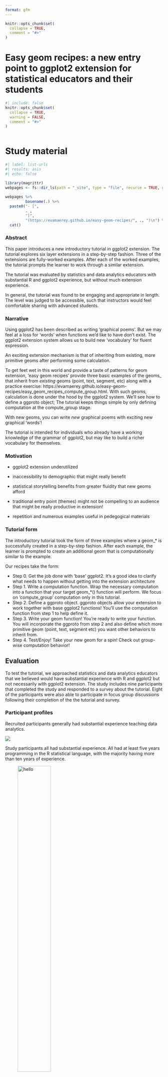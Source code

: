 ```yaml
---
format: gfm
---
```


<!-- README.md is generated from README.Rmd. Please edit that file -->

```r
knitr::opts_chunk$set(
  collapse = TRUE,
  comment = "#>"
)
```

# Easy geom recipes: a new entry point to ggplot2 extension for statistical educators and their students

<!-- badges: start -->
<!-- badges: end -->


<!-- Informal background:  -->
<!-- *My entry to ggplot2 extension was slow.  I’d say it took about a year – all of 2020 -- going back and forth between materials (Thomas Lin Pederson 'extending your ability to extend' RStudio presentation), ggplot2 extension vignette (part of the ggplot2 package), and the extension section of the new edition of the ggplot2 book to find a path to the geom I was after.  But once I got going, I found that I used one that mechanisms over and over. It is the mechanims that is featured in the easy recipes tutorial: compute_group. I think it is a cool entry point; for mathminded folks --- maybe more exciting than defining themes which is often the promoted entry point? In Fall 2021, I took on two students to do independent studies to create additional geoms.  Working with them really helped define the steps of the process. And in the following spring term, one of the students stayed on and helped craft the compute_group ‘recipes’ with me.* -->
 
```r
#| include: false
knitr::opts_chunk$set(      
  collapse = TRUE,
  warning = FALSE,
  comment = "#>"          
)       
 
```

# Study material

```r
#| label: list-urls
#| results: asis
#| echo: false

library(magrittr)
webpages <- fs::dir_ls(path = "_site", type = "file", recurse = TRUE, glob = "*.html") %>% rev()
     
webpages %>%
         basename(.) %>%
  paste0("- [",
         . ,
         "]",
         "(https://evamaerey.github.io/easy-geom-recipes/", ., ")\n") %>% 
  cat()     
```


### Abstract

This paper introduces a new introductory tutorial in ggplot2 extension.  The tutorial explores six layer extensions in a step-by-step fashion. Three of the extensions are fully-worked examples.  After each of the worked examples, the tutorial prompts the learner to work through a similar extension. 

The tutorial was evaluated by statistics and data analytics educators with substantial R and ggplot2 experience, but without much extension experience.

In general, the tutorial was found to be engaging and appropriate in length.  The level was judged to be accessible, such that instructors would feel comfortable sharing with advanced students.  


### Narrative


Using ggplot2 has been described as writing 'graphical poems'.  But we may feel at a loss for 'words' when functions we'd like to have don't exist.  The ggplot2 extension system allows us to build new 'vocabulary' for fluent expression.  

An exciting extension mechanism is that of inheriting from existing, more primitive geoms after performing some calculation.  

To get feet wet in this world and provide a taste of patterns for geom extension, 'easy geom recipes' provide three basic examples of the geoms_ that inherit from *existing* geoms (point, text, segment, etc) along with a practice exercise: https://evamaerey.github.io/easy-geom-recipes/easy_geom_recipes_compute_group.html.  With such geoms, calculation is done under the hood by the ggplot2 system.  We'll see how to define a ggproto object; The tutorial keeps things simple by only defining computation at the compute_group stage.

With new geoms, you can write *new* graphical poems with exciting new graphical 'words'! 

The tutorial is intended for individuals who already have a working knowledge of the grammar of ggplot2, but may like to build a richer vocabulary for themselves.

### Motivation

- ggplot2 extension underutilized
- inaccessibility to demographic that might really benefit
- statistical storytelling benefits from greater fluidity that new geoms afford

- traditional entry point (themes) might not be compelling to an audience that might be really productive in extension!

- repetition and numerous examples useful in pedegogical materials



### Tutorial form

The introductory tutorial took the form of three examples where a geom_* is successfully created in a step-by-step fashion.  After each example, the learner is prompted to create an additional geom that is computationally similar to the example.  

Our recipes take the form:

- Step 0. Get the job done with ‘base’ ggplot2. It’s a good idea to clarify what needs to happen without getting into the extension architecture
- Step 1. Write a computation function. Wrap the necessary computation into a function that your target geom_*() function will perform. We focus on ‘compute_group’ computation only in this tutorial.
- Step 2. Define a ggproto object. ggproto objects allow your extension to work together with base ggplot2 functions! You’ll use the computation function from step 1 to help define it.
- Step 3. Write your geom function! You’re ready to write your function. You will incorporate the ggproto from step 2 and also define which more primitive geom (point, text, segment etc) you want other behaviors to inherit from.
- Step 4. Test/Enjoy! Take your new geom for a spin! Check out group-wise computation behavior!


## Evaluation

To test the tutorial, we approached statistics and data analytics educators that we believed would have substantial experience with R and ggplot2 but not necessarily with ggplot2 extension.  The study includes nine participants that completed the study and responded to a survey about the tutorial.  Eight of the participants were also able to participate in focus group discussions following their completion of the the tutorial and survey. 


### Participant profiles

Recruited participants generally had substantial experience teaching data analytics. 

![](survey_results_summary_files/figure-html/unnamed-chunk-7-1.png)


Study participants all had substantial experience.  All had at least five years programming in the R statistical language, with the majority having more than ten years of experience.  




![hello](survey_results_summary_files/figure-html/q05r_length_user-1.png){width=50%}

Most of the participants identified as frequent users of R, using the language almost every day. 

![hello](survey_results_summary_files/figure-html/q06r_frequency-1.png)

Furthermore, most of the participants (7 of 9) responded that they use ggplot2 several times a week or more. 

![hello](survey_results_summary_files/figure-html/q07ggplot2_frequency-1.png)

With respect to writing functions, most of the group had experience writing functions, though the frequency was not as great as with using R and ggplot2. 



![](survey_results_summary_files/figure-html/q08r_frequency-1.png)

The respondents use ggplot2 in a variety of contexts; notably they all use it in academic research and eight of nine used it in teaching. 

![](survey_results_summary_files/figure-html/q09ggplot2_contexts-1.png)

However, participants in general had little or no with writing ggplot2 extensions.  Seven of the nine participants were aware of extension packages but had not attempted to write their own extension. One participant had written ggplot2 extensions prior to the tutorial. 
    
![](survey_results_summary_files/figure-html/q10_previous_ext_experience-1.png)

The following figure shows attempts and successes or failures in the different ggplot2 extension areas.  

![](survey_results_summary_files/figure-html/q11_previous_ext_attempt-1.png)

The participants had a variety of experiences with object oriented programming, but the majority had no experience with object oriented programming in R.  (confirm this w/ underlying data because looking at the summary figure, we can't 100% confirm this. But I think it's true.)

![](survey_results_summary_files/figure-html/q13_oop_experience-1.png)

# Tutorial assessment

Most participants indicated the tutorial taking them a short amount of time.  Six of nine said that on average, each of the recipes took less than 15 minutes to complete.  The remaining three participants responded that the recipes took between 15 and 30 minutes on average. 


![](survey_results_summary_files/figure-html/q16tutorial_time_taken-1.png)

The first prompt `geom_point_xy_means` exercise was completed by all participants; and all but one completed the `geom_text_coordinates()` exercise.  Several participants failed complete the last recipe (residuals).

![](survey_results_summary_files/figure-html/q14which_completed-1.png)


![](survey_results_summary_files/figure-html/q17tutorial_length-1.png)


![](survey_results_summary_files/figure-html/q18example_clarity-1.png)


![](survey_results_summary_files/figure-html/q19examples_engaging-1.png)


![](survey_results_summary_files/figure-html/unnamed-chunk-4-1.png)

![](survey_results_summary_files/figure-html/unnamed-chunk-5-1.png)




---


![](survey_results_summary_files/figure-html/unnamed-chunk-6-1.png)



### Focus group highlights...

#### mechanics

> '... going through this was super helpful
cuz now I like understand the
mechanics of it all.

> 'And so I
don't have any intentions of
like making formal geoms on my
own for anything yet. But it was
like really helpful for
understanding how the whole
system works.'

#### failure w/ previous attempts

> 'So like there's some other layer of
getting into the ggplot
extension world that I [was]
missing.'


#### Step by step and step 0

> 'So pedagogically, I liked how it
was. I like the the general like
steps like start with like make
the GEOM manually with regular
ggplot and Step 0 just to
have like a baseline and then
going to each of the steps to
get there and then being able to
compare with the original like
as far as like pedagogically,
that was super helpful. Just as
as an approach to to get it
right just so you can have a
goal and see how all of these,
these different primitives and
proto elements and whatever fit together... in such done
that really helpful.

# Skepticism

> And it was that easy. And I felt
empowered as a result of that.... But you know, like, my problem
isn't gonna be that easy.


# Concern - missing values

> When, like place where you might
have an opportunity to do a
little bit of pedagogical
caution, it's with like missing
values. So when computing a mean
like ggplot says, by the way, there were three rows I didn't
plot.... So then you
need to explicitly override the
default and that something like
that so that people are not just
blindly putting summaries down
without considering the data
that are being used to make
them.


# Accessibility for students


>  I'm teaching, so I'm
teaching data visualization this
summer online again with my
regular like online classes I've
assigning [the tutorial]... as kind of like an extra
credit thing at the end of
semester to saying like, if
you're interested, go through
this thing and you get 10 bonus
points or something just for the
more advanced students that will
be in the class that will be
interested. 
*But I think it's totally accessible for them.*

# Higher level objectives 

> I'll just add that I I think we, I could definitely use materials
like this and it did raise for
me the points since I didn't
have a lot of experience writing
extensions before like it was
ended up being very
comprehensible to me and so it
kind of made me think that in
like a data visuals, data
visualization classes that we
teach, we probably need to.
There's a balance between
teaching the students to use the
tools that exist right now to
like, just do your analysis and
just do the best with the tools
that are available. But we
probably should include a couple
of weeks on like.
You know, programming and
writing extensions along these
lines, because it's obviously
like very powerful and they need
to have at least some exposure
to it. So you know, a week or
two weeks of materials kind of
like this would be helpful and
would help distinguish them from
like being able to just work
through tutorials on your own
online. Like, if they could
write their own extension,
that's like real value added,
you know, to their organization.
So it it made me think that I
need to think about my data
visualization class A little bit
more as a programming class in
some ways. And I thought that
would be a good.
You know, this is pretty good
material along those lines.

# Relationship to writing functions

> Trying to clarify a little bit
more when it's
Useful to have
Your own costume Geom, as
opposed to your own function


### Appendix, example exercise

For clarity, I include one of the three exercises in the 'easy geom recipes' extension tutorial.  First an 'example recipe' `geom_label_id()` is provided, with the step 0-4 guideposts.  Then, the student is prompted to create `geom_text_coordinates()`.

````verbatim

# Example recipe #2:  `geom_label_id()`

---

## Step 0: use base ggplot2 to get the job done


```r
# step 0.a
cars %>% 
  mutate(id_number = 1:n()) %>% 
  ggplot() + 
  aes(x = speed, y = dist) + 
  geom_point() + 
  geom_label(aes(label = id_number), 
             hjust = 1.2)

# step 0.b
layer_data(last_plot(), i = 2) %>% 
  head()
```

---

## Step 1: computation


```r
# you won't use the scales argument, but ggplot will later
compute_group_row_number <- function(data, scales){
  
  data %>% 
    # add an additional column called label
    # the geom we inherit from requires the label aesthetic
    mutate(label = 1:n())
  
}

# step 1b test the computation function 
cars %>% 
  # input must have required aesthetic inputs as columns
  rename(x = speed, y = dist) %>% 
  compute_group_row_number() %>% 
  head()
```

---

## Step 2: define ggproto



```r
StatRownumber <- ggplot2::ggproto(`_class` = "StatRownumber",
                                  `_inherit` = ggplot2::Stat,
                                  required_aes = c("x", "y"),
                                  compute_group = compute_group_row_number)
```


---

## Step 3: define geom_* function



- define the stat and geom for your layer


```r
geom_label_row_number <- function(mapping = NULL, data = NULL,
                           position = "identity", na.rm = FALSE,
                           show.legend = NA,
                           inherit.aes = TRUE, ...) {
  ggplot2::layer(
    stat = StatRownumber, # proto object from Step 2
    geom = ggplot2::GeomLabel, # inherit other behavior, this time Label
    data = data, 
    mapping = mapping,
    position = position, 
    show.legend = show.legend, 
    inherit.aes = inherit.aes,
    params = list(na.rm = na.rm, ...)
  )
}
```





---

## Step 4: Enjoy! Use your function

```r
cars %>% 
  ggplot() + 
  aes(x = speed, y = dist) + 
  geom_point() + 
  geom_label_row_number(hjust = 1.2) # function in action
```

### And check out conditionality!

```r
last_plot() + 
  aes(color = dist > 60) # Computation is within group
```




---

# Task #2: create `geom_text_coordinates()`

Using recipe #2 as a reference, can you create the function `geom_text_coordinates()`.  

--

- geom should label point with its coordinates '(x, y)'
- geom should have behavior of geom_text (not geom_label)


Hint:

```r
paste0("(", 1, ", ",3., ")")
```




```r
# step 0: use base ggplot2

# step 1: write your compute_group function (and test)

# step 2: write ggproto with compute_group as an input

# step 3: write your geom_*() function with ggproto as an input

# step 4: enjoy!


```


````


Thanks to Claus Wilke, June Choe, Teun Van der Brand, Isabella Velasquez, Cosima Meyer, and Eric Reder for pre-testing and reviewing the tutorial and providing useful feedback. 
